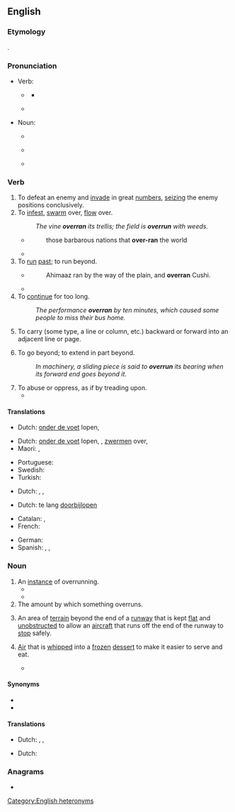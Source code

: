 ==English==

===Etymology===
{{prefix|en|over|run}}.

===Pronunciation===
* Verb:
** {{a|UK}} {{IPA|en|/əʊvəˈɹʌn/}}
*** {{audio|en|LL-Q1860 (eng)-Vealhurl-overrun.wav|Audio (UK)}}
** {{a|US}} {{IPA|en|/oʊvəˈɹʌn/}}
* Noun:
** {{a|UK}} {{IPA|en|/ˈəʊvəˌɹʌn/}}
** {{a|US}} {{IPA|en|/ˈoʊvəˌɹʌn/}}
** {{audio|en|LL-Q1860 (eng)-Vealhurl-overrun2.wav|Audio (UK)}}

===Verb===
{{en-verb|overruns|overrunning|overran|overrun}}

# To defeat an enemy and [[invade]] in great [[numbers]], [[seizing]] the enemy positions conclusively.
# To [[infest]], [[swarm]] over, [[flow]] over.
#: ''The vine '''overran''' its trellis; the field is '''overrun''' with weeds.''
#* {{RQ:Spenser Ireland}}
#*: those barbarous nations that '''over-ran''' the world
#* {{quote-journal|en|date=November 7, 2012|author=Matt Bai|title=Winning a Second Term, Obama Will Confront Familiar Headwinds|work=New York Times|url=http://www.nytimes.com/2012/11/07/us/politics/in-president-obamas-second-term-familiar-challenges.html?pagewanted=all&_r=0| passage=As President Obama turns his attention once again to filling out a cabinet and writing an Inaugural Address, this much is clear: he should not expect to bask in a surge of national unity, or to witness a crowd of millions '''overrun''' the Mall just to say they were there.}}
# To [[run]] [[past]]; to run beyond.
#: {{ux|en|The athlete '''overran''' the finish line and kept going.}}
#: {{ux|en|One line '''overruns''' another in length.}}
#* {{RQ:KJV|2 Samuel|18|23}}
#*: Ahimaaz ran by the way of the plain, and '''overran''' Cushi.
#* {{quote-journal|en|year=1961|month=March|title=Talking of trains|journal=Trains Illustrated| page=138| text=The collision occurred when an up empty electric train travelling on the up main through line '''overran''' the inner home signal and rammed the side of the departing 6.14 p.m. Waterloo-Weymouth steam train, which was leaving platform 12 for the down main through line.}}
# To [[continue]] for too long.
#: ''The performance '''overran''' by ten minutes, which caused some people to miss their bus home.''
# {{lb|en|printing}} To carry (some type, a line or column, etc.) backward or forward into an adjacent line or page.
# To go beyond; to extend in part beyond.
#: ''In machinery, a sliding piece is said to '''overrun''' its bearing when its forward end goes beyond it.''
# To abuse or oppress, as if by treading upon.
#* {{RQ:Spenser Faerie Queene|book=V|canto=II|stanza=9|passage=None of them the feeble '''overren'''.}}

====Translations====
{{trans-top|to defeat an enemy and invade in great numbers}}
* Dutch: [[onder de voet]] lopen, {{t+|nl|overstromen}}
{{trans-mid}}
{{trans-bottom}}

{{trans-top|to infest, swarm over}}
* Dutch: [[onder de voet]] lopen, {{t+|nl|overrompelen}}, [[zwermen]] over, {{t+|nl|overstromen}}
* Maori: {{t|mi|pokipoki}}, {{t|mi|kōwaowao}}
{{trans-mid}}
* Portuguese: {{t+|pt|infestar}}
* Swedish: {{t+|sv|översvämma}}
* Turkish: {{t+|tr|istila etmek}}
{{trans-bottom}}

{{trans-top|to run past, exceed}}
* Dutch: {{t|nl|overschijden}}, {{t+|nl|voorbijlopen}}, {{t+|nl|inhalen}}
{{trans-mid}}
{{trans-bottom}}

{{trans-top|to readjust by shifting the excess letter(s) to the next line}}
{{trans-mid}}
{{trans-bottom}}

{{trans-top|to continue for too long}}
* Dutch: te lang [[doorbijlopen]]
{{trans-mid}}
{{trans-bottom}}

{{checktrans-top}}
* Catalan: {{t+check|ca|excedir}}, {{t+check|ca|envair}}
* French: {{t+check|fr|exceder}}
{{trans-mid}}
* German: {{t+check|de|überrennen}}
* Spanish: {{t+check|es|exceder}}, {{t+check|es|rebasar}}, {{t+check|es|invadir}}
{{trans-bottom}}

===Noun===
{{en-noun|~}}

# An [[instance]] of overrunning.
#* {{quote-journal|en|2013 June 18|{{w|Simon Romero}}|url=http://www.nytimes.com/2013/06/19/world/americas/brazilian-leaders-brace-for-more-protests.html|Protests Widen as Brazilians Chide Leaders|New York Times|text=Some of the stadiums being built for the World Cup soccer tournament, scheduled for next year, have also been criticized for delays and cost '''overruns''', and have become subjects of derision as protesters question whether they will become white elephants.}}
#* {{quote-journal|en|December 13 2021|Molly Ball, Jeffrey Kluger and Alejandro de la Garza|Elon Musk: Person of the Year 2021|Time Magazine|url=https://time.com/person-of-the-year-2021-elon-musk/|text=Tesla’s first decade was plagued by unmet deadlines, technical snafus and cost '''overruns'''.}}
# The amount by which something overruns.
#: {{ux|en|At least this year's '''overrun''' isn't as unmanageable as last year!}}
# {{lb|en|aviation}} An area of [[terrain]] beyond the end of a [[runway]] that is kept [[flat]] and [[unobstructed]] to allow an [[aircraft]] that runs off the end of the runway to [[stop]] safely.
#: {{ux|en|The runway has 7,000 feet of paved surface, plus a 2,000-foot grass '''overrun'''.}}
# {{lb|en|food}} [[air|Air]] that is [[whip]]ped into a [[frozen]] [[dessert]] to make it easier to serve and eat.
#* {{quote-book|en|2004|Wayne Gisslen|Professional Baking|page=497|text=If ice cream has too much '''overrun''', it will be airy and foamy and will lack flavor.}}

====Synonyms====
{{s|area beyond a runway end}}
* {{l|en|runway safety area}}
* {{l|en|stopway}}

====Translations====
{{trans-top|instance of overrunning}}
* Dutch: {{t+|nl|overrompeling}}, {{t+|nl|overschrijding}}, {{t+|nl|overstroming}}
{{trans-mid}}
{{trans-bottom}}

{{trans-top|amount by which something overruns}}
* Dutch: {{t+|nl|overschrijding}}
{{trans-mid}}
{{trans-bottom}}

===Anagrams===
* {{anagrams|en|a=enorruv|run over|runover}}

[[Category:English heteronyms]]